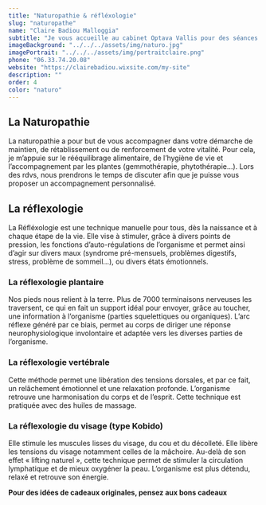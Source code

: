 ```yaml
---
title: "Naturopathie & réfléxologie"
slug: "naturopathe"
name: "Claire Badiou Malloggia"
subtitle: "Je vous accueille au cabinet Optava Vallis pour des séances de Naturopathie et de Réflexologies plantaire, vertébrale ou du visage (type Kobido). "
imageBackground: "../../../assets/img/naturo.jpg"
imagePortrait: "../../../assets/img/portraitclaire.png"
phone: "06.33.74.20.08"
website: "https://clairebadiou.wixsite.com/my-site"
description: ""
order: 4
color: "naturo"
---
```


## La Naturopathie

La naturopathie a pour but de vous accompagner dans votre démarche de maintien, de rétablissement ou de renforcement de votre vitalité. Pour cela, je m’appuie sur le rééquilibrage alimentaire, de l’hygiène de vie et l’accompagnement par les plantes (gemmothérapie, phytothérapie…).
Lors des rdvs, nous prendrons le temps de discuter afin que je puisse vous proposer un accompagnement personnalisé.

## La réflexologie

La Réfléxologie est une technique manuelle pour tous, dès la naissance et à chaque étape de la vie. Elle vise à stimuler, grâce à divers points de pression, les fonctions d’auto-régulations de l’organisme et permet ainsi d’agir sur divers maux (syndrome pré-mensuels, problèmes digestifs, stress, problème de sommeil…), ou divers états émotionnels.

### La réflexologie plantaire

Nos pieds nous relient à la terre. Plus de 7000 terminaisons nerveuses les traversent, ce qui en fait un support idéal pour envoyer, grâce au toucher, une information à l’organisme (parties squelettiques ou organiques). L’arc réflexe généré par ce biais, permet au corps de diriger une réponse neurophysiologique involontaire et adaptée vers les diverses parties de l’organisme.

### La réflexologie vertébrale

Cette méthode permet une libération des tensions dorsales, et par ce fait, un relâchement émotionnel et une relaxation profonde. L’organisme retrouve une harmonisation du corps et de l’esprit.
Cette technique est pratiquée avec des huiles de massage.

### La réflexologie du visage (type Kobido)

Elle stimule les muscules lisses du visage, du cou et du décolleté. Elle libère les tensions du visage notamment celles de la mâchoire.
Au-delà de son effet « lifting naturel », cette technique permet de stimuler la circulation lymphatique et de mieux oxygéner la peau.
L’organisme est plus détendu, relaxé et retrouve son énergie.

**Pour des idées de cadeaux originales, pensez aux bons cadeaux**
